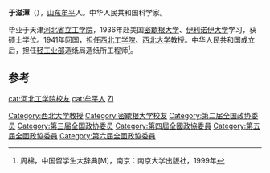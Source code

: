 '''于滋潭'''（{{bd|1911年||1987年}}），[[山东|山东]][[牟平|牟平]]人。中华人民共和国科学家。

毕业于天津[[河北省立工学院|河北省立工学院]]，1936年赴美国[[密歇根大学|密歇根大学]]、[[伊利诺伊大学|伊利诺伊大学]]学习，获硕士学位。1941年回国，担任[[西北工学院|西北工学院]]、[[西北大学|西北大学]]教授。中华人民共和国成立后，担任[[轻工业部|轻工业部]]造纸局造纸所工程师<ref>周棉，中国留学生大辞典[M]，南京：南京大学出版社，1999年</ref>。

==参考==
{{reflist}}
{{中国科学家小作品}}

{{normdaten}}
{{DEFAULTSORT:Yu ZiTan}}
[[Category:西北大学教授|Category:西北大学教授]]
[[Category:密歇根大学校友|Category:密歇根大学校友]]
[[cat:河北工学院校友|cat:河北工学院校友]]
[[Category:第二届全国政协委员|Category:第二届全国政协委员]]
[[Category:第三届全国政协委员|Category:第三届全国政协委员]]
[[Category:第四屆全國政協委員|Category:第四屆全國政協委員]]
[[Category:第五屆全國政協委員|Category:第五屆全國政協委員]]
[[Category:第六屆全國政協委員|Category:第六屆全國政協委員]]
[[cat:牟平人|cat:牟平人]]
[[cat:于姓|Zi]]